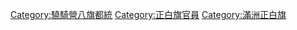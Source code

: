 [[Category:驍騎營八旗都統|Category:驍騎營八旗都統]]
[[Category:正白旗官員|Category:正白旗官員]]
[[Category:滿洲正白旗|Category:滿洲正白旗]]